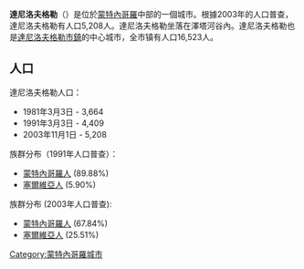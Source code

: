 {{Infobox City
|name = 達尼洛夫格勒
|native_name = Даниловград
|native_name_lang = cnr
|image_flag=  
|image_seal= <!-- 檔案不存在 CoatDG.JPG -->
|image_map = Danilovgrad-Position.PNG
|mapsize = 200px
|subdivision_type = [[国家|国家]]
|subdivision_name = {{MNE}}
|subdivision_type1 = [[黑山市镇|市镇]]
|subdivision_name1 = [[達尼洛夫格勒市鎮|達尼洛夫格勒市鎮]]
|leader_title = 
|leader_name =
|region= 
|departement= 
|party=
|area_total = 501
|population_as_of  = 2003
|population_total = 5,208
|population_density = 
|timezone = +1
|website = http://www.danilovgrad.co.me/
|}}
'''達尼洛夫格勒'''（{{lang-cnr|Даниловград}}）是位於[[蒙特內哥羅|蒙特內哥羅]]中部的一個城市。根據2003年的人口普查，達尼洛夫格勒有人口5,208人。達尼洛夫格勒坐落在澤塔河谷內。達尼洛夫格勒也是[[達尼洛夫格勒市鎮|達尼洛夫格勒市鎮]]的中心城市，全市镇有人口16,523人。

==人口==
達尼洛夫格勒人口：
*1981年3月3日 - 3,664
*1991年3月3日 - 4,409
*2003年11月1日 - 5,208

族群分布（1991年人口普查）：
*[[蒙特內哥羅人|蒙特內哥羅人]] (89.88%)
*[[塞爾維亞人|塞爾維亞人]] (5.90%)

族群分布 (2003年人口普查):
*[[蒙特內哥羅人|蒙特內哥羅人]] (67.84%) 
*[[塞爾維亞人|塞爾維亞人]] (25.51%)

[[Category:蒙特內哥羅城市|Category:蒙特內哥羅城市]]